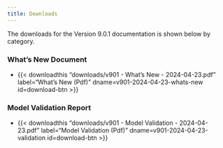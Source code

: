 ```yaml
---
title: Downloads
---
```


The downloads for the Version 9.0.1 documentation is shown below by category.

### What's New Document

 - {{< downloadthis "downloads/v901 - What's New - 2024-04-23.pdf"
label="What's New (Pdf)" dname=v901-2024-04-23-whats-new id=download-btn >}}


### Model Validation Report

 - {{< downloadthis "downloads/v901 - Model Validation - 2024-04-23.pdf"
label="Model Validation (Pdf)" dname=v901-2024-04-23-validation id=download-btn >}}